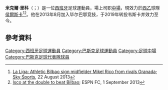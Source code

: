 {{noteTA
|G1=Football
|G2=laliga
}}
{{Infobox football biography
| name = Mikel Rico
| image = SM-AB 2018 (1) (Rico).jpg
| caption = Rico in 2018
| fullname = Mikel Rico Moreno
| birth_date = {{birth date and age|1984|11|4|df=y}} 
| birth_place = [[西班牙|西班牙]][[阿里戈里亚加|阿里戈里亚加]]
| height = 1.78m
| position = [[中場|中場]]
| currentclub = [[韦斯卡体育协会|侯爾斯卡]]
| clubnumber = 17
| youthyears1 = | youthclubs1 = Padura
| youthyears2 = | youthclubs2 = Danok Bat
| youthyears3 = 2000–2003 | youthclubs3 = Basconia
| years1 = 2001 | clubs1 = Basconia | caps1 = 1 | goals1 = 0
| years2 = 2003–2004 | clubs2 = Conquense B | caps2 = | goals2 = 
| years3 = 2004–2005 | clubs3 = [[康肯塞足球联盟|康肯塞]] | caps3 = 44 | goals3 = 3 
| years4 = 2005–2009 | clubs4 = [[埃希多体育|埃希多]] | caps4 = 55 | goals4 = 2 
| years5 = 2005–2006 | clubs5 = → [[康肯塞足球联盟|康肯塞]] (外借) | caps5 = 35 | goals5 = 9  
| years6 = 2007–2008 | clubs6 = → [[韦斯卡体育协会|侯爾斯卡]] (外借) | caps6 = 35 | goals6 = 6 
| years7 = 2009–2010 | clubs7 = [[韦斯卡体育协会|侯爾斯卡]] | caps7 = 42 | goals7 = 5
| years8 = 2010–2013 | clubs8 = [[格拉纳达足球俱乐部|格蘭納達]] | caps8 = 114 | goals8 = 7 
| years9 = 2013–2019 | clubs9 = [[毕尔巴鄂竞技俱乐部|畢爾包]] | caps9 = 126 | goals9 = 10
| years10 = 2019– | clubs10 = [[韦斯卡体育协会|侯爾斯卡]] | caps10 = 97 | goals10 = 8
| totalcaps = | totalgoals = 
| nationalyears1 = 2011– | nationalteam1 = [[巴斯克足球代表隊|巴斯克]] | nationalcaps1 = 4 | nationalgoals1 = 0
| club-update = 17:00, 27 March 2022 (UTC)
}}

'''米克爾·里科'''（{{lang-es|Mikel Rico}}；{{bd|1984年|11月4日}}）是一位[[西班牙|西班牙]]足球運動員，場上司职[[中場|中場]]，現效力於[[西班牙足球乙级联赛|西乙]]球隊[[韦斯卡体育协会|侯爾斯卡]]<ref>[http://www1.skysports.com/football/news/11848/8882547/la-liga-athletic-bilbao-sign-midfielder-mikel-rico-from-rivals-Granada La Liga: Athletic Bilbao sign midfielder Mikel Rico from rivals Granada]; [[Sky_Sports|Sky Sports]], 22 August 2013</ref><ref>[http://espnfc.com/uk/en/report/373187/report.html?soccernet=true&cc=5739 Isco at the double to beat Bilbao]; ESPN FC, 1 September 2013</ref>。他在2013年8月加入毕尔巴鄂竞技，于2019年转投韦斯卡并效力至今。

==參考資料==
{{Reflist}}

{{韦斯卡球员名单}}

{{DEFAULTSORT: Rico, Mikel}}
[[Category:西班牙足球運動員|Category:西班牙足球運動員]]
[[Category:巴斯克足球運動員|Category:巴斯克足球運動員]]
[[Category:足球中場|Category:足球中場]]
[[Category:巴斯克足球代表隊球員|Category:巴斯克足球代表隊球員]]